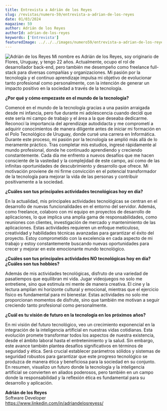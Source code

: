---
title: Entrevista a Adrián de los Reyes
slug: /revistas/numero-59/entrevista-a-adrian-de-los-reyes
date: 01/03/2024
magazine: 59
author: Adrián de los Reyes
authorId: adrian-de-los-reyes
keywords: ['Entrevista']
featuredImage: ../../../images/numero59/entrevista-a-adrian-de-los-reyes/image1.jpeg
---

![Adrián de los Reyes](../../../images/numero59/entrevista-a-adrian-de-los-reyes/image1.jpeg#author) 
Mi nombre es Adrián de los Reyes, soy originario de Flores, Uruguay, y
tengo 22 años. Actualmente, ocupo el rol de desarrollador back-end, pero
también me desempeño como freelance full-stack para diversas compañías y
organizaciones. Mi pasión por la tecnología y el continuo aprendizaje
impulsa mi objetivo de evolucionar tanto profesional como personalmente,
con la intención de generar un impacto positivo en la sociedad a través
de la tecnología.

**¿Por qué y cómo empezaste en el mundo de la tecnología?**

Comencé en el mundo de la tecnología gracias a una pasión arraigada
desde mi infancia, pero fue durante mi adolescencia cuando decidí que
este sería mi campo de trabajo y el área a la que deseaba dedicarme.
Reconocí la importancia del aprendizaje autodidacta y me comprometí a
adquirir conocimientos de manera diligente antes de iniciar mi formación
en el Polo Tecnológico de Uruguay, donde cursé una carrera en
Informática. Durante este proceso, mi pasión por la tecnología se amplió
más allá de lo meramente práctico. Tras completar mis estudios, ingresé
rápidamente al mundo profesional, donde he continuado aprendiendo y
creciendo constantemente. Cada día me enfrento a nuevos desafíos que me
hacen consciente de la vastedad y la complejidad de este campo, así como
de las infinitas oportunidades de descubrimiento y desarrollo que
ofrece. Mi motivación proviene de mi firme convicción en el potencial
transformador de la tecnología para mejorar la vida de las personas y
contribuir positivamente a la sociedad.

**¿Cuáles son tus principales actividades tecnológicas hoy en día?**

En la actualidad, mis principales actividades tecnológicas se centran en
el desarrollo de nuevas funcionalidades en el entorno del servidor.
Además, como freelance, colaboro con mi equipo en proyectos de
desarrollo de aplicaciones, lo que implica una amplia gama de
responsabilidades, como reuniones con clientes, investigación de mercado
y mantenimiento de las aplicaciones. Estas actividades requieren un
enfoque meticuloso, creatividad y habilidades técnicas avanzadas para
garantizar el éxito del proyecto. Estoy comprometido con la excelencia
en cada aspecto de mi trabajo y estoy constantemente buscando nuevas
oportunidades para crecer y mejorar en este emocionante mundo
tecnológico.

**¿Cuáles son tus principales actividades NO tecnológicas hoy en día?
¿Cuáles son tus hobbies?**

Además de mis actividades tecnológicas, disfruto de una variedad de
pasatiempos que equilibran mi vida. Jugar videojuegos no solo me
entretiene, sino que estimula mi mente de manera creativa. El cine y la
lectura amplían mi horizonte cultural y emocional, mientras que el
ejercicio físico es fundamental para mi bienestar. Estas actividades no
solo me proporcionan momentos de disfrute, sino que también me motivan a
seguir creciendo tanto profesional como personalmente.

**¿Cuál es tu visión de futuro en la tecnología en los próximos años?**

En mi visión del futuro tecnológico, veo un crecimiento exponencial en
la integración de la inteligencia artificial en nuestras vidas
cotidianas. Esta evolución promete transformar todos los aspectos de
nuestra existencia, desde el ámbito laboral hasta el entretenimiento y
la salud. Sin embargo, este avance también plantea desafíos
significativos en términos de seguridad y ética. Será crucial establecer
parámetros sólidos y sistemas de seguridad robustos para garantizar que
este progreso tecnológico se produzca de manera ética y beneficiosa para
la sociedad en su conjunto. En resumen, visualizo un futuro donde la
tecnología y la inteligencia artificial se convierten en aliados
poderosos, pero también en un campo donde la responsabilidad y la
reflexión ética es fundamental para su desarrollo y aplicación.

**Adrián de los Reyes** <br />
Software Developer <br />
https://www.linkedin.com/in/adriandelosreyess/
